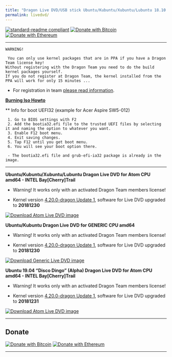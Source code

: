 ```yaml
---
title: "Dragon Live DVD/USB stick Ubuntu/Kubuntu/Xubuntu/Lubuntu 18.10 (Cosmic)"
permalink: livedvd/
---
```

[![standard-readme compliant](https://img.shields.io/badge/readme%20style-standard-brightgreen.svg)](https://github.com/RichardLitt/standard-readme)
[![Donate with Bitcoin](https://en.cryptobadges.io/badge/micro/1KvWrbLhuzk8DSb2Yq2948bMj3uQvVTQCW)](https://en.cryptobadges.io/donate/1KvWrbLhuzk8DSb2Yq2948bMj3uQvVTQCW)
[![Donate with Ethereum](https://en.cryptobadges.io/badge/micro/0xE42f2d4D4aF888Ac784ED26a68E828475A4712Cb)](https://en.cryptobadges.io/donate/0xE42f2d4D4aF888Ac784ED26a68E828475A4712Cb)

---

```
WARNING!

 You can only use kernel packages that are in PPA if you have a Dragon Team license key!
Without registering with the Dragon Team you need to do the build kernel packages yourself.
If you do not register at Dragon Team, the kernel installed from the PPA will work for only 15 minutes ...
```

 - For registration in team [please read information](https://dragon-kernel.pro/licensing).


**[Burning Iso Howto](https://dragon-kernel.pro/burn)**


** Info for boot UEFI32 (example for Acer Aspire SW5-012)

```
 1. Go to BIOS settings with F2
 2. Add the bootia32.efi file to the trusted UEFI files by selecting it and naming the option to whatever you want.
 3. Enable F12 boot menu.
 4. Exit saving changes.
 5. Tap F12 until you get boot menu.
 6. You will see your boot option there.

 - The bootia32.efi file and grub-efi-ia32 package is already in the image.
```
---


**Ubuntu/Kubuntu/Xubuntu/Lubuntu Dragon Live DVD for Atom CPU amd64 - INTEL Bay[Cherry]Trail**

 - Warning! It works only with an activated Dragon Team members license!

 - Kernel version [4.20.0-dragon Update 1](https://dragon-kernel.pro), software for Live DVD upgraded to **20181230**


[![Download Atom Live DVD image](https://img.shields.io/badge/Download-LiveUSB-green.svg)](https://drive.google.com/open?id=1W76vzxZrhUD2QQXcC6bXsBti65ta25VP)


**Ubuntu/Kubuntu Dragon Live DVD for GENERIC CPU amd64**

 - Warning! It works only with an activated Dragon Team members license!

 - Kernel version [4.20.0-dragon Update 1](https://dragon-kernel.pro), software for Live DVD upgraded to **20181230**


[![Download Generic Live DVD image](https://img.shields.io/badge/Download-LiveUSB-green.svg)](https://drive.google.com/open?id=1AX0Hn2LHvTpmo5zypl1TAJRWEWWRc_Do)


**Ubuntu 19.04 "Disco Dingo" (Alpha) Dragon Live DVD for Atom CPU amd64 - INTEL Bay[Cherry]Trail**

 - Warning! It works only with an activated Dragon Team members license!

 - Kernel version [4.20.0-dragon Update 1](https://dragon-kernel.pro), software for Live DVD upgraded to **20181231**


[![Download Atom Live DVD image](https://img.shields.io/badge/Download-LiveUSB-green.svg)](https://drive.google.com/drive/folders/1nwfC6PrX_0ZosVnRXF7JgDtTk0wLxw8s?usp=sharing)


***


## Donate

[![Donate with Bitcoin](https://en.cryptobadges.io/badge/big/1KvWrbLhuzk8DSb2Yq2948bMj3uQvVTQCW)](https://en.cryptobadges.io/donate/1KvWrbLhuzk8DSb2Yq2948bMj3uQvVTQCW)
[![Donate with Ethereum](https://en.cryptobadges.io/badge/big/0xE42f2d4D4aF888Ac784ED26a68E828475A4712Cb)](https://en.cryptobadges.io/donate/0xE42f2d4D4aF888Ac784ED26a68E828475A4712Cb)

***

